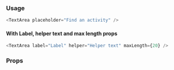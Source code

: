 ### Usage

```javascript
<TextArea placeholder="Find an activity" />
```

#### With Label, helper text and max length props

```javascript
<TextArea label="Label" helper="Helper text" maxLength={20} />
```

### Props

<PropsTable component="TextArea" platform="web" />
